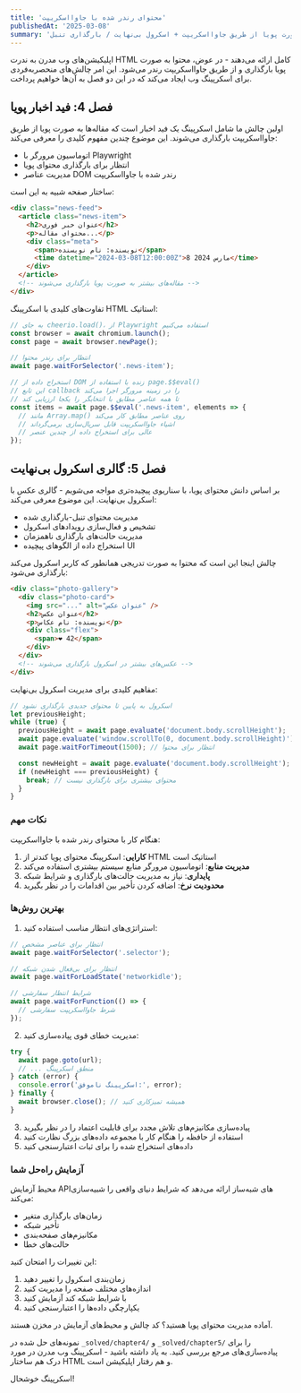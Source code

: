 ```yaml
---
title: 'محتوای رندر شده با جاوااسکریپت'
publishedAt: '2025-03-08'
summary: 'سایت تک صفحه‌ای که محتوا به صورت پویا از طریق جاوااسکریپت + اسکرول بی‌نهایت / بارگذاری تنبل'
---
```


اپلیکیشن‌های وب مدرن به ندرت HTML کامل ارائه می‌دهند - در عوض، محتوا به صورت پویا بارگذاری و از طریق جاوااسکریپت رندر می‌شود. این امر چالش‌های منحصربه‌فردی برای اسکرپینگ وب ایجاد می‌کند که در این دو فصل به آن‌ها خواهیم پرداخت.

## فصل 4: فید اخبار پویا

اولین چالش ما شامل اسکرپینگ یک فید اخبار است که مقاله‌ها به صورت پویا از طریق جاوااسکریپت بارگذاری می‌شوند. این موضوع چندین مفهوم کلیدی را معرفی می‌کند:

- اتوماسیون مرورگر با Playwright
- انتظار برای بارگذاری محتوای پویا
- مدیریت عناصر DOM رندر شده با جاوااسکریپت

ساختار صفحه شبیه به این است:

```html
<div class="news-feed">
  <article class="news-item">
    <h2>عنوان خبر فوری</h2>
    <p>محتوای مقاله...</p>
    <div class="meta">
      <span>نویسنده: نام نویسنده</span>
      <time datetime="2024-03-08T12:00:00Z">8 مارس 2024</time>
    </div>
  </article>
  <!-- مقاله‌های بیشتر به صورت پویا بارگذاری می‌شوند -->
</div>
```
تفاوت‌های کلیدی با اسکرپینگ HTML استاتیک:

```typescript
// به جای cheerio.load()، از Playwright استفاده می‌کنیم
const browser = await chromium.launch();
const page = await browser.newPage();

// انتظار برای رندر محتوا
await page.waitForSelector('.news-item');

// استخراج داده از DOM زنده با استفاده از page.$$eval()
// این تابع callback را در زمینه مرورگر اجرا می‌کند
// تا همه عناصر مطابق با انتخابگر را یکجا ارزیابی کند
const items = await page.$$eval('.news-item', elements => {
  // مانند Array.map() روی عناصر مطابق کار می‌کند
  // اشیاء جاوااسکریپت قابل سریال‌سازی برمی‌گرداند
  // عالی برای استخراج داده از چندین عنصر
});
```

## فصل 5: گالری اسکرول بی‌نهایت

بر اساس دانش محتوای پویا، با سناریوی پیچیده‌تری مواجه می‌شویم - گالری عکس با اسکرول بی‌نهایت. این موضوع معرفی می‌کند:

- مدیریت محتوای تنبل-بارگذاری شده
- تشخیص و فعال‌سازی رویدادهای اسکرول
- مدیریت حالت‌های بارگذاری ناهمزمان
- استخراج داده از الگوهای پیچیده UI

چالش اینجا این است که محتوا به صورت تدریجی همانطور که کاربر اسکرول می‌کند بارگذاری می‌شود:

```html
<div class="photo-gallery">
  <div class="photo-card">
    <img src="..." alt="عنوان عکس" />
    <h2>عنوان عکس</h2>
    <p>نویسنده: نام عکاس</p>
    <div class="flex">
      <span>❤️ 42</span>
    </div>
  </div>
  <!-- عکس‌های بیشتر در اسکرول بارگذاری می‌شوند -->
</div>
```

مفاهیم کلیدی برای مدیریت اسکرول بی‌نهایت:

```typescript
// اسکرول به پایین تا محتوای جدیدی بارگذاری نشود
let previousHeight;
while (true) {
  previousHeight = await page.evaluate('document.body.scrollHeight');
  await page.evaluate('window.scrollTo(0, document.body.scrollHeight)');
  await page.waitForTimeout(1500); // انتظار برای محتوا

  const newHeight = await page.evaluate('document.body.scrollHeight');
  if (newHeight === previousHeight) {
    break; // محتوای بیشتری برای بارگذاری نیست
  }
}
```

### نکات مهم

هنگام کار با محتوای رندر شده با جاوااسکریپت:

1. **کارایی**: اسکرپینگ محتوای پویا کندتر از HTML استاتیک است
2. **مدیریت منابع**: اتوماسیون مرورگر منابع سیستم بیشتری استفاده می‌کند
3. **پایداری**: نیاز به مدیریت حالت‌های بارگذاری و شرایط شبکه
4. **محدودیت نرخ**: اضافه کردن تأخیر بین اقدامات را در نظر بگیرید

### بهترین روش‌ها

1. استراتژی‌های انتظار مناسب استفاده کنید:
```typescript
// انتظار برای عناصر مشخص
await page.waitForSelector('.selector');

// انتظار برای بی‌فعال شدن شبکه
await page.waitForLoadState('networkidle');

// شرایط انتظار سفارشی
await page.waitForFunction(() => {
  // شرط جاوااسکریپت سفارشی
});
```

2. مدیریت خطای قوی پیاده‌سازی کنید:
```typescript
try {
  await page.goto(url);
  // ... منطق اسکرپینگ
} catch (error) {
  console.error('اسکرپینگ ناموفق:', error);
} finally {
  await browser.close(); // همیشه تمیزکاری کنید
}
```

3. پیاده‌سازی مکانیزم‌های تلاش مجدد برای قابلیت اعتماد را در نظر بگیرید
4. استفاده از حافظه را هنگام کار با مجموعه داده‌های بزرگ نظارت کنید
5. داده‌های استخراج شده را برای ثبات اعتبارسنجی کنید

### آزمایش راه‌حل شما

محیط آزمایش API‌های شبه‌ساز ارائه می‌دهد که شرایط دنیای واقعی را شبیه‌سازی می‌کند:
- زمان‌های بارگذاری متغیر
- تأخیر شبکه
- مکانیزم‌های صفحه‌بندی
- حالت‌های خطا

این تغییرات را امتحان کنید:
1. زمان‌بندی اسکرول را تغییر دهید
2. اندازه‌های مختلف صفحه را مدیریت کنید
3. با شرایط شبکه کند آزمایش کنید
4. یکپارچگی داده‌ها را اعتبارسنجی کنید

آماده مدیریت محتوای پویا هستید؟ کد چالش و محیط‌های آزمایش در مخزن هستند.

نمونه‌های حل شده در `_solved/chapter4/` و `_solved/chapter5/` را برای پیاده‌سازی‌های مرجع بررسی کنید. به یاد داشته باشید - اسکرپینگ وب مدرن در مورد درک هم ساختار HTML و هم رفتار اپلیکیشن است.

اسکرپینگ خوشحال!